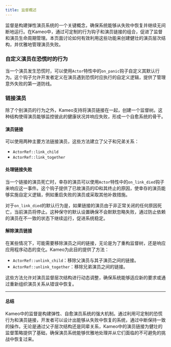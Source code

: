 ```yaml
---
title: 监督概述
---
```


监督是构建弹性演员系统的一个关键概念，确保系统能够从失败中恢复并继续无间断地运行。在Kameo中，通过可定制的行为钩子和演员链接的组合，促进了监督和演员生命周期管理。本页面讨论如何有效利用这些功能来创建健壮的演员层次结构，并优雅地管理演员失败。

### 自定义演员在恐慌时的行为

当一个演员发生恐慌时，可以使用`Actor`特性中的`on_panic`钩子自定义其默认行为。这个钩子允许开发者定义在演员遇到恐慌时应执行的自定义逻辑，提供了管理意外失败的第一道防线。

### 链接演员

除了个别演员的行为之外，Kameo支持将演员链接在一起，创建一个监督树。这种结构使得演员能够监控彼此的健康状况并响应失败，形成一个自愈系统的骨干。

#### 演员链接

可以使用两种主要方法链接演员，这些方法建立了父子和兄弟关系：

- `ActorRef::link_child`
- `ActorRef::link_together`

#### 处理链接失败

当一个链接的演员死亡时，幸存的演员可以使用`Actor`特性中的`on_link_died`钩子来响应这一事件。这个钩子提供了已故演员的ID和其终止的原因，使幸存的演员能够实施自定义逻辑，例如重启失败的演员或采取其他补救措施。

对于`on_link_died`的默认行为是，如果链接的演员由于非正常关闭的任何原因死亡，当前演员将停止。这种保守的默认设置确保不会默默忽略失败，通过防止依赖的演员在不一致的状态下继续运行，促进系统稳定。

#### 解除演员链接

在某些情况下，可能需要移除演员之间的链接，无论是为了重构监督树，还是响应应用程序动态的变化。Kameo为此目的提供了方法：

- `ActorRef::unlink_child`：移除父演员与其子演员之间的链接。
- `ActorRef::unlink_together`：移除兄弟演员之间的链接。

这些方法允许对演员监督层次结构进行动态调整，确保系统能够适应新的要求或通过重新组织演员关系从错误中恢复。

---

#### 总结

Kameo中的监督是构建弹性、自愈演员系统的强大机制。通过利用可定制的恐慌行为和演员链接，开发者可以设计出能够从失败中恢复的系统，通过中断保持一致的操作。无论是通过父子层次结构还是同辈关系，Kameo中的演员链接为健壮的监督策略提供了基础，确保演员系统能够优雅地处理并从它们面临的不可避免的挑战中恢复过来。